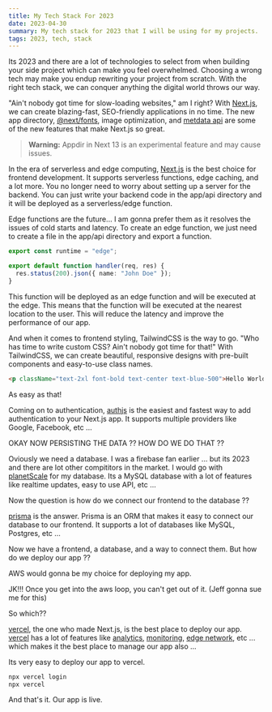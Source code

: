 ```yaml
---
title: My Tech Stack For 2023
date: 2023-04-30
summary: My tech stack for 2023 that I will be using for my projects.
tags: 2023, tech, stack
---
```


Its 2023 and there are a lot of technologies to select from when building your side project which can make you feel overwhelmed. Choosing a wrong tech may make you endup rewriting your project from scratch. With the right tech stack, we can conquer anything the digital world throws our way.

"Ain't nobody got time for slow-loading websites," am I right? With [Next.js](https://nextjs.org/), we can create blazing-fast, SEO-friendly applications in no time. The new app directory, [@next/fonts](https://nextjs.org/docs/basic-features/font-optimization), image optimization, and [metdata api](https://nextjs.org/docs/api-reference/next/head) are some of the new features that make Next.js so great.

> **Warning:** Appdir in Next 13 is an experimental feature and may cause issues.

In the era of serverless and edge computing, [Next.js](https://nextjs.org/) is the best choice for frontend development. It supports serverless functions, edge caching, and a lot more. You no longer need to worry about setting up a server for the backend. You can just write your backend code in the app/api directory and it will be deployed as a serverless/edge function.

Edge functions are the future... I am gonna prefer them as it resolves the issues of cold starts and latency. To create an edge function, we just need to create a file in the app/api directory and export a function.

```ts
export const runtime = "edge";

export default function handler(req, res) {
  res.status(200).json({ name: "John Doe" });
}
```

This function will be deployed as an edge function and will be executed at the edge. This means that the function will be executed at the nearest location to the user. This will reduce the latency and improve the performance of our app.

And when it comes to frontend styling, TailwindCSS is the way to go. "Who has time to write custom CSS? Ain't nobody got time for that!" With TailwindCSS, we can create beautiful, responsive designs with pre-built components and easy-to-use class names.

```html
<p className="text-2xl font-bold text-center text-blue-500">Hello World!</p>
```

As easy as that!

Coming on to authentication, [authjs](https://authjs.dev) is the easiest and fastest way to add authentication to your Next.js app. It supports multiple providers like Google, Facebook, etc ...

OKAY NOW PERSISTING THE DATA ?? HOW DO WE DO THAT ??

Oviously we need a database. I was a firebase fan earlier ... but its 2023 and there are lot other compititors in the market. I would go with [planetScale](https://planetscale.com) for my database. Its a MySQL database with a lot of features like realtime updates, easy to use API, etc ...

Now the question is how do we connect our frontend to the database ??

[prisma](https://prisma.io) is the answer. Prisma is an ORM that makes it easy to connect our database to our frontend. It supports a lot of databases like MySQL, Postgres, etc ...

Now we have a frontend, a database, and a way to connect them. But how do we deploy our app ??

AWS would gonna be my choice for deploying my app.

JK!!! Once you get into the aws loop, you can't get out of it. 
(Jeff gonna sue me for this)

So which??

[vercel](https://vercel.com), the one who made Next.js, is the best place to deploy our app.
[vercel](https://vercel.com) has a lot of features like [analytics](https://vercel.com/analytics), [monitoring](https://vercel.com/monitor), [edge network](https://vercel.com/edge-network), etc ... which makes it the best place to manage our app also ...

Its very easy to deploy our app to vercel.

```bash
npx vercel login
npx vercel
```

And that's it. Our app is live.
